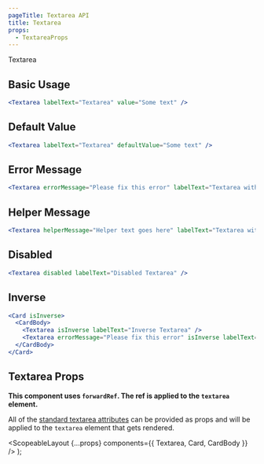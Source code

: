 ```yaml
---
pageTitle: Textarea API
title: Textarea
props:
  - TextareaProps
---
```



<DocsHeading to="/design/inputs/" type="api">
  Textarea
</DocsHeading>

## Basic Usage

```.jsx
<Textarea labelText="Textarea" value="Some text" />
```

## Default Value

```.jsx
<Textarea labelText="Textarea" defaultValue="Some text" />
```

## Error Message

```.jsx
<Textarea errorMessage="Please fix this error" labelText="Textarea with Error" />
```

## Helper Message

```.jsx
<Textarea helperMessage="Helper text goes here" labelText="Textarea with Helper" />
```

## Disabled

```.jsx
<Textarea disabled labelText="Disabled Textarea" />
```

## Inverse

```.jsx
<Card isInverse>
  <CardBody>
    <Textarea isInverse labelText="Inverse Textarea" />
    <Textarea errorMessage="Please fix this error" isInverse labelText="Inverse Textarea with Error" />
  </CardBody>
</Card>
```

## Textarea Props

**This component uses `forwardRef`. The ref is applied to the `textarea` element.**

All of the [standard textarea attributes](https://developer.mozilla.org/en-US/docs/Web/HTML/Element/textarea) can be provided as props and will be applied to the `textarea` element that gets rendered.

<TextareaProps />

  <ScopeableLayout {...props} components={{ Textarea, Card, CardBody }} />
);
